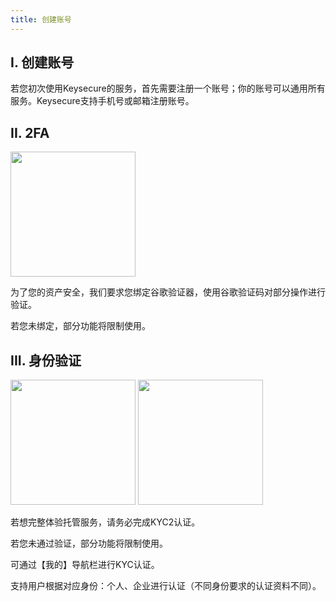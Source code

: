 ```yaml
---
title: 创建账号
---
```


## I. 创建账号

若您初次使用Keysecure的服务，首先需要注册一个账号；你的账号可以通用所有服务。Keysecure支持手机号或邮箱注册账号。


## II. 2FA

<div className="w-full flex items-center justify-center">
    <img src="/images/quickstart/login-ga_cn.png" width="200"/>
</div>

为了您的资产安全，我们要求您绑定谷歌验证器，使用谷歌验证码对部分操作进行验证。

<Warning>
若您未绑定，部分功能将限制使用。
</Warning>

## III. 身份验证
<div className="w-full flex items-center justify-center">
    <CardGroup cols={2}>
        <img src="/images/quickstart/login-auth1_cn.jpg" width="200"/>
        <img src="/images/quickstart/login-auth2_cn.jpg" width="200"/>
    </CardGroup>
</div>

若想完整体验托管服务，请务必完成KYC2认证。

<Warning>
若您未通过验证，部分功能将限制使用。
</Warning>

可通过【我的】导航栏进行KYC认证。

支持用户根据对应身份：个人、企业进行认证（不同身份要求的认证资料不同）。

